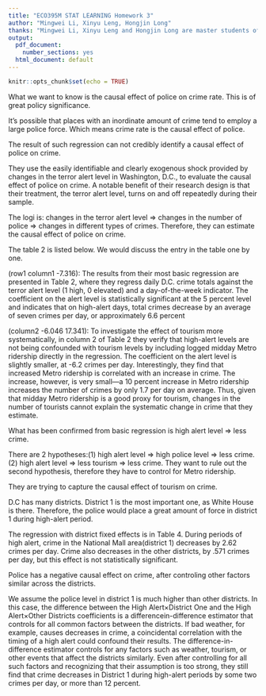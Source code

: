 ```yaml
---
title: "ECO395M STAT LEARNING Homework 3" 
author: "Mingwei Li, Xinyu Leng, Hongjin Long"
thanks: "Mingwei Li, Xinyu Leng and Hongjin Long are master students of economics, The University of Texas at Austin"
output:
  pdf_document: 
    number_sections: yes
  html_document: default
---
```

```r
knitr::opts_chunk$set(echo = TRUE)
```

\begin{abstract}
This document is the third homework of ECO395M STAT LEARNING. 
\begin{figure}[!htbp]
	\centering
	\includegraphics[width=0.85\textwidth]{pics/0.jpg}
\end{figure}
\end{abstract}

\newpage
\tableofcontents

\newpage
\section{What causes what?}

\textbf{(Q1\_1) Why can’t I just get data from a few different cities and run the regression of “Crime” on “Police” to understand how more cops in the streets affect crime? (“Crime” refers to some measure of crime rate and “Police” measures the number of cops in a city.)}

What we want to know is the causal effect of police on crime rate. This is of great policy significance.

It's possible that places with an inordinate amount of crime tend to employ a large police force.
Which means crime rate is the causal effect of police.

The result of such regression can not credibly identify a causal effect of police on crime.

\vspace{12pt}
\textbf{(Q1\_2) How were the researchers from UPenn able to isolate this effect? Briefly describe their approach and discuss their result in the “Table 2” below, from the researchers' paper.}

\textbf{How were the researchers from UPenn able to isolate this effect? Briefly describe their approach}

They use the easily identifiable and clearly exogenous shock provided by changes in the terror alert level in Washington, D.C., to evaluate the causal effect of police on crime. A notable benefit of their research design is that their treatment, the terror alert level, turns on and off repeatedly during their sample.

The logi is: changes in the terror alert level $\Rightarrow$ changes in the number of police $\Rightarrow$ changes in different types of crimes. Therefore, they can estimate the causal effect of police on crime.

\textbf{and discuss their result in the “Table 2” below, from the researchers' paper.}

The table 2 is listed below. We would discuss the entry in the table one by one.
\begin{figure}[!htbp]
	\centering
	\includegraphics[width=0.5\textwidth]{pics/q1_2.jpg}
\end{figure}

(row1 column1 -7.316):
The results from their most basic regression are presented in Table 2, where
they regress daily D.C. crime totals against the terror alert level (1  high,
0 elevated) and a day-of-the-week indicator. The coefficient on the alert
level is statistically significant at the 5 percent level and indicates that on
high-alert days, total crimes decrease by an average of seven crimes per day,
or approximately 6.6 percent

(column2 -6.046 17.341):
To investigate the effect of tourism more systematically, in column 2 of
Table 2 they verify that high-alert levels are not being confounded with tourism
levels by including logged midday Metro ridership directly in the regression.
The coefficient on the alert level is slightly smaller, at -6.2 crimes per day.
Interestingly, they find that increased Metro ridership is correlated with an
increase in crime. The increase, however, is very small—a 10 percent increase
in Metro ridership increases the number of crimes by only 1.7 per day on
average. Thus, given that midday Metro ridership is a good proxy for tourism,
changes in the number of tourists cannot explain the systematic change in
crime that they estimate.

\newpage
\textbf{(Q1\_3) Why did they have to control for Metro ridership? What was that trying to capture?}

\textbf{Why did they have to control for Metro ridership?}

What has been confirmed from basic regression is high alert level $\Rightarrow$ less crime.

There are 2 hypotheses:(1) high alert level $\Rightarrow$ high police level $\Rightarrow$ less crime.
(2) high alert level $\Rightarrow$ less tourism $\Rightarrow$ less crime. They want to rule out the second
hypothesis, therefore they have to control for Metro ridership.

\textbf{What was that trying to capture?}

They are trying to capture the causal effect of tourism on crime.

\vspace{12pt}
\textbf{(Q1\_4) Below I am showing you "Table 4" from the researchers' paper. Just focus on the first column of the table. Can you describe the model being estimated here? What is the conclusion?}

\begin{figure}[!htbp]
	\centering
	\includegraphics[width=0.7\textwidth]{pics/q1_4.jpg}
\end{figure}

\textbf{Can you describe the model being estimated here?}

D.C has many districts. District 1 is the most important one, as White House is there. Therefore,
the police would place a great amount of force in district 1 during high-alert period.

The regression with district fixed effects is in Table 4. During periods of
high alert, crime in the National Mall area(district 1) decreases by 2.62 crimes per day.
Crime also decreases in the other districts, by .571 crimes per day, but this
effect is not statistically significant.

\textbf{What is the conclusion?}

Police has a negative causal effect on crime, after controling other factors similar across the
districts.

We assume the police level in district 1 is much higher than other districts. In this case, the difference between the High Alert$\times$District One and the High Alert$\times$Other Districts coefficients is a differencein-difference estimator that controls for all common factors between the
districts. If bad weather, for example, causes decreases in crime, a coincidental
correlation with the timing of a high alert could confound their results. The
difference-in-difference estimator controls for any factors such as weather,
tourism, or other events that affect the districts similarly. Even after controlling for all such factors and recognizing that their assumption is too strong,
they still find that crime decreases in District 1 during high-alert periods by
some two crimes per day, or more than 12 percent.





